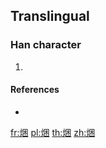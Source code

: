 ==Translingual==

===Han character===
{{Han char|rn=86|rad=火|as=07|sn=11|four=|canj=FWD,XFWD}}

# {{defn|Han|sort=火07}}

====References====
* {{Han ref|kx=0673.111|hdz=32204.091|uh=7111|ud=28945}}

[[fr:焑]]
[[pl:焑]]
[[th:焑]]
[[zh:焑]]